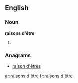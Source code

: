 {{also|raisons d'etre}}
==English==

===Noun===
'''raisons d'être'''

# {{plural of|raison d'être}}

===Anagrams===
* [[raison d'êtres#English|raison d'êtres]]

[[ar:raisons d'être]]
[[fr:raisons d'être]]